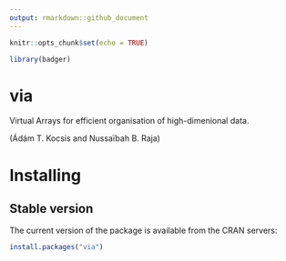```yaml
---
output: rmarkdown::github_document
---
```


```r
knitr::opts_chunk$set(echo = TRUE)

library(badger)
```

#  via

Virtual Arrays for efficient organisation of high-dimenional data.

(Ádám T. Kocsis and Nussaïbah B. Raja)

# Installing

## Stable version

The current version of the package is available from the CRAN servers:

```R
install.packages("via")
```


